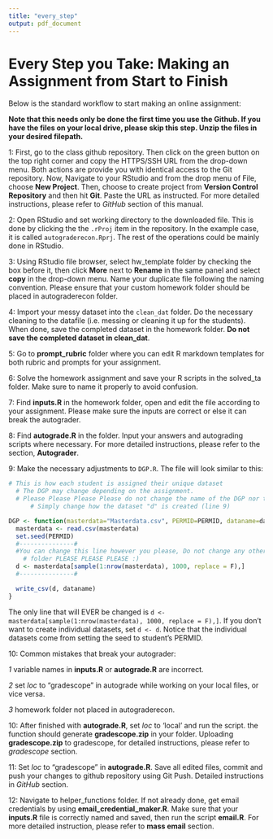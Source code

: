 ```yaml
---
title: "every_step"
output: pdf_document
---
```


#  Every Step you Take: Making an Assignment from Start to Finish

Below is the standard workflow to start making an online assignment:

**Note that this needs only be done the first time you use the Github. If you have the files on your local drive, please skip this step. Unzip the files in your desired filepath.** 

1: First, go to the class github repository. Then click on the green button on the top right corner and copy the HTTPS/SSH URL from the drop-down menu. Both actions are provide you with identical access to the Git repository. Now, Navigate to your RStudio and from the drop menu of File, choose __New Project__. Then, choose to create project from __Version Control Repository__ and then hit __Git__. Paste the URL as instructed. For more detailed instructions, please refer to _GitHub_ section of this manual. 
\begin{center}
\frame{\includegraphics[width=5in]{pictures/v_git_clone.png} }
\end{center}
\begin{center}
\frame{\includegraphics[width=5in]{pictures/R_Project.png} }
\end{center}
\begin{center}
\frame{\includegraphics[width=5in]{pictures/R_VC.png} }
\end{center}
\begin{center}
\frame{\includegraphics[width=5in]{pictures/R_Git.png} }
\end{center}
2: Open RStudio and set working directory to the downloaded file. This is done by clicking the  the `.rProj` item in the repository. In the example case, it is called `autograderecon.Rprj`. The rest of the operations could be mainly done in RStudio.

3: Using RStudio file browser, select hw_template folder by checking the box before it, then click __More__ next to __Rename__ in the same panel and select __copy__ in the drop-down menu. Name your duplicate file following the naming convention. Please ensure that your custom homework folder should be placed in autograderecon folder. 
\begin{center}
\frame{\includegraphics[width=5in]{pictures/v_git_copy.png} }
\end{center}

4: Import your messy dataset into the `clean_dat` folder. Do the necessary cleaning to the datafile (i.e. messing or cleaning it up for the students). When done, save the completed dataset in the homework folder. **Do not save the completed dataset in clean_dat**.

5: Go to __prompt_rubric__ folder where you can edit R markdown templates for both rubric and prompts for your assignment. 

6: Solve the homework assignment and save your R scripts in the solved_ta folder. Make sure to name it properly to avoid confusion.

7: Find __inputs.R__ in the homework folder, open and edit the file according to your assignment. Please make sure the inputs are correct or else it can break the autograder.

\begin{center}
\frame{\includegraphics[width=5in]{pictures/vrinput.png} }
\end{center}


8: Find __autograde.R__ in the folder. Input your answers and autograding scripts where necessary. For more detailed instructions, please refer to the section, __Autograder__.

9: Make the necessary adjustments to `DGP.R`. The file will look similar to this:

```r
# This is how each student is assigned their unique dataset
  # The DGP may change depending on the assignment. 
  # Please Please Please Please do not change the name of the DGP nor the inputs of the DGP
      # Simply change how the dataset "d" is created (line 9)

DGP <- function(masterdata="Masterdata.csv", PERMID=PERMID, dataname=dataname){
  masterdata <- read.csv(masterdata)
  set.seed(PERMID)
  #---------------#
  #You can change this line however you please, Do not change any other lines in the 
    # folder PLEASE PLEASE PLEASE :) 
  d <- masterdata[sample(1:nrow(masterdata), 1000, replace = F),]
  #---------------#

  write_csv(d, dataname)
}

```

The only line that will EVER be changed is `d <- masterdata[sample(1:nrow(masterdata), 1000, replace = F),]`. If you don't want to create individual datasets, set `d <- d`. Notice that the individual datasets come from setting the seed to student's PERMID.

10: Common mistakes that break your autograder: 

  _1_ variable names in __inputs.R__ or __autograde.R__ are incorrect. 


  _2_ set _loc_ to "gradescope" in autograde while working on your local files, or vice versa. 

  _3_ homework folder not placed in autograderecon. 

10: After finished with __autograde.R__, set _loc_ to 'local' and run the script. the function should generate __gradescope.zip__ in your folder. Uploading __gradescope.zip__ to gradescope, for detailed instructions, please refer to _gradescope_ section. 

11: Set _loc_ to "gradescope" in __autograde.R__. Save all edited files, commit and push your changes to github repository using Git Push. Detailed instructions in _GitHub_ section.

12: Navigate to helper_functions folder. If not already done, get email credentials by using __email_credential_maker.R__.  Make sure that your __inputs.R__ file is correctly named and saved, then run the script __email.R__. For more detailed instruction, please refer to __mass email__ section. 

